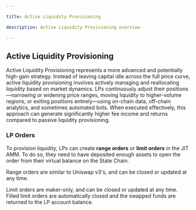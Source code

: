 ```yaml
---

title: Active Liquidity Provisioning

description: Active Liquidity Provisioning overview

---
```



## Active Liquidity Provisioning
Active Liquidity Provisioning represents a more advanced and potentially high-gain strategy. Instead of leaving capital idle across the full price curve, active liquidity provisioning  involves actively managing and reallocating liquidity based on market dynamics. LPs continuously adjust their positions—narrowing or widening price ranges, moving liquidity to higher-volume regions, or exiting positions entirely—using on-chain data, off-chain analytics, and sometimes automated bots. When executed effectively, this approach can generate significantly higher fee income and returns compared to passive liquidity provisioning.

### LP Orders

To provision liquidity, LPs can create **range orders** or **limit orders** in the JIT AMM. To do so, they need to have deposited enough assets to open the order from their virtual balance on the State Chain.

Range orders are similar to Uniswap v3's, and can be closed or updated at any time.

Limit orders are maker-only, and can be closed or updated at any time. Filled limit orders are automatically closed and the swapped funds are returned to the LP account balance.
